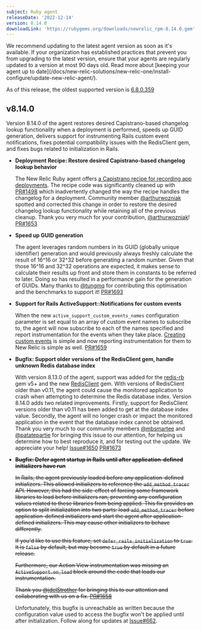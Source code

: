 ```yaml
---
subject: Ruby agent
releaseDate: '2022-12-14'
version: 8.14.0
downloadLink: 'https://rubygems.org/downloads/newrelic_rpm-8.14.0.gem'
---
```


<Callout variant="important">
We recommend updating to the latest agent version as soon as it's available. If your organization has established practices that prevent you from upgrading to the latest version, ensure that your agents are regularly updated to a version at most 90 days old. Read more about [keeping your agent up to date](/docs/new-relic-solutions/new-relic-one/install-configure/update-new-relic-agent/).

As of this release, the oldest supported version is [6.8.0.359](https://docs.newrelic.com/docs/release-notes/agent-release-notes/ruby-release-notes/ruby-agent-680360)
</Callout>

  ## v8.14.0

Version 8.14.0 of the agent restores desired Capistrano-based changelog lookup functionality when a deployment is performed, speeds up GUID generation, delivers support for instrumenting Rails custom event notifications, fixes potential compatibility issues with the RedisClient gem, and fixes bugs related to initialization in Rails.

- **Deployment Recipe: Restore desired Capistrano-based changelog lookup behavior**

  The New Relic Ruby agent offers [a Capistrano recipe for recording app deployments](https://docs.newrelic.com/docs/apm/agents/ruby-agent/features/record-deployments-ruby-agent/#capistrano3). The recipe code was significantly cleaned up with [PR#1498](https://github.com/newrelic/newrelic-ruby-agent/pull/1498) which inadvertently changed the way the recipe handles the changelog for a deployment. Community member [@arthurwozniak](https://github.com/arthurwozniak) spotted and corrected this change in order to restore the desired changelog lookup functionality while retaining all of the previous cleanup. Thank you very much for your contribution, [@arthurwozniak](https://github.com/arthurwozniak)! [PR#1653](https://github.com/newrelic/newrelic-ruby-agent/pull/1653)

- **Speed up GUID generation**

  The agent leverages random numbers in its GUID (globally unique identifier) generation and would previously always freshly calculate the result of 16^16 or 32^32 before generating a random number. Given that those 16^16 and 32^32 operations are expected, it makes sense to calculate their results up front and store them in constants to be referred to later. Doing so has resulted in a performance gain for the generation of GUIDs. Many thanks to [@tungmq](https://github.com/tungmq) for contributing this optimisation and the benchmarks to support it! [PR#1693](https://github.com/newrelic/newrelic-ruby-agent/pull/1693)

- **Support for Rails ActiveSupport::Notifications for custom events**

  When the new `active_support_custom_events_names` configuration parameter is set equal to an array of custom event names to subscribe to, the agent will now subscribe to each of the names specified and report instrumentation for the events when they take place. [Creating custom events](https://guides.rubyonrails.org/active_support_instrumentation.html#creating-custom-events) is simple and now reporting instrumentation for them to New Relic is simple as well. [PR#1659](https://github.com/newrelic/newrelic-ruby-agent/pull/1659)

- **Bugfix: Support older versions of the RedisClient gem, handle unknown Redis database index**

  With version 8.13.0 of the agent, support was added for the [redis-rb](https://github.com/redis/redis-rb) gem v5+ and the new [RedisClient](https://rubygems.org/gems/redis-client) gem. With versions of RedisClient older than v0.11, the agent could cause the monitored application to crash when attempting to determine the Redis database index. Version 8.14.0 adds two related improvements. Firstly, support for RedisClient versions older than v0.11 has been added to get at the database index value. Secondly, the agent will no longer crash or impact the monitored application in the event that the database index cannot be obtained. Thank you very much to our community members [@mbsmartee](https://github.com/mbsmartee) and [@patatepartie](https://github.com/patatepartie) for bringing this issue to our attention, for helping us determine how to best reproduce it, and for testing out the update. We appreciate your help! [Issue#1650](https://github.com/newrelic/newrelic-ruby-agent/issues/1650) [PR#1673](https://github.com/newrelic/newrelic-ruby-agent/pull/1673)

- ~~**Bugfix: Defer agent startup in Rails until after application-defined initializers have run**~~

  ~~In Rails, the agent previously loaded before any application-defined initializers. This allowed initializers to reference the `add_method_tracer` API. However, this had the side-effect of forcing some framework libraries to load before initializers ran, preventing any configuration values related to these libraries from being applied. This fix provides an option to split initialization into two parts: load `add_method_tracer` before application-defined initializers and start the agent after application-defined initializers. This may cause other initializers to behave differently.~~

  ~~If you'd like to use this feature, set `defer_rails_initialization` to `true`. It is `false` by default, but may become `true` by default in a future release.~~

  ~~Furthermore, our Action View instrumentation was missing an `ActiveSupport.on_load` block around the code that loads our instrumentation.~~

  ~~Thank you [@jdelStrother](https://github.com/jdelStrother) for bringing this to our attention and collaborating with us on a fix. [PR#1658](https://github.com/newrelic/newrelic-ruby-agent/pull/1658)~~

  Unfortunately, this bugfix is unreachable as written because the configuration value used to access the bugfix won't be applied until after initialization. Follow along for updates at [Issue#662](https://github.com/newrelic/newrelic-ruby-agent/issues/662).
